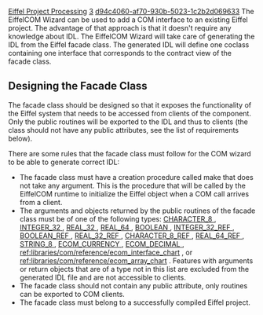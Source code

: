 [[Property:title|Eiffel Project Processing]]
[[Property:weight|3]]
[[Property:uuid|d94c4060-af70-930b-5023-1c2b2d069633]]
The EiffelCOM Wizard can be used to add a COM interface to an existing Eiffel project. The advantage of that approach is that it doesn't require any knowledge about IDL. The EiffelCOM Wizard will take care of generating the IDL from the Eiffel facade class. The generated IDL will define one coclass containing one interface that corresponds to the contract view of the facade class. 

==Designing the Facade Class==

The facade class should be designed so that it exposes the functionality of the Eiffel system that needs to be accessed from clients of the component. Only the public routines will be exported to the IDL and thus to clients (the class should not have any public attributes, see the list of requirements below). 

There are some rules that the facade class must follow for the COM wizard to be able to generate correct IDL: 
*  The facade class must have a creation procedure called <eiffel>make</eiffel> that does not take any argument. This is the procedure that will be called by the EiffelCOM runtime to initialize the Eiffel object when a COM call arrives from a client. 
*  The arguments and objects returned by the public routines of the facade class must be of one of the following types: [[ref:libraries/base/reference/character_8_chart| <eiffel>CHARACTER_8</eiffel> ]] , [[ref:libraries/base/reference/integer_32_chart| <eiffel>INTEGER_32</eiffel> ]] , [[ref:libraries/base/reference/real_32_chart| <eiffel>REAL_32</eiffel> ]] , [[ref:libraries/base/reference/real_64_chart| <eiffel>REAL_64</eiffel> ]] , [[ref:libraries/base/reference/boolean_chart| <eiffel>BOOLEAN</eiffel> ]] , [[ref:libraries/base/reference/integer_32_ref_chart| <eiffel>INTEGER_32_REF</eiffel> ]] , [[ref:libraries/base/reference/boolean_ref_chart| <eiffel>BOOLEAN_REF</eiffel> ]] , [[ref:libraries/base/reference/real_32_ref_chart| <eiffel>REAL_32_REF</eiffel> ]] , [[ref:libraries/base/reference/character_8_ref_chart| <eiffel>CHARACTER_8_REF</eiffel> ]] , [[ref:libraries/base/reference/real_64_ref_chart| <eiffel>REAL_64_REF</eiffel> ]] , [[ref:libraries/base/reference/string_8_chart| <eiffel>STRING_8</eiffel> ]] , [[ref:libraries/com/reference/ecom_currency_chart| <eiffel>ECOM_CURRENCY</eiffel> ]] , [[ref:libraries/com/reference/ecom_decimal_chart| <eiffel>ECOM_DECIMAL</eiffel> ]] , [[ref:libraries/com/reference/ecom_interface_chart]] , or [[ref:libraries/com/reference/ecom_array_chart]] . Features with arguments or return objects that are of a type not in this list are excluded from the generated IDL file and are not accessible to clients. 
*  The facade class should not contain any public attribute, only routines can be exported to COM clients. 
*  The facade class must belong to a successfully compiled Eiffel project. 

{{seealso| '''See Also''': [[How the EiffelCOM Wizard works|How the EiffelCOM Wizard Works]] , [[Generated Files|Generated Files]] , [[Class Hierarchy|Class Hierarchy]] , [[Eiffel Project Processing|Adding a COM Interface to an Eiffel Project]] , [[Accessing a COM component|Accessing a COM Component]] , [[Reusing a COM Component|Reusing a COM Component]] , [[Wizards: Command Line Options|Command Line Options]]  }}




